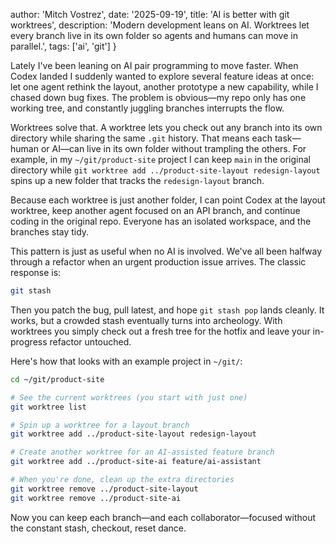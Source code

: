
  author: 'Mitch Vostrez',
  date: '2025-09-19',
  title: 'AI is better with git worktrees',
  description: 'Modern development leans on AI. Worktrees let every branch live in its own folder so agents and humans can move in parallel.',
  tags: ['ai', 'git']
}


Lately I've been leaning on AI pair programming to move faster. When Codex landed I suddenly
wanted to explore several feature ideas at once: let one agent rethink the layout, another
prototype a new capability, while I chased down bug fixes. The problem is obvious—my repo only
has one working tree, and constantly juggling branches interrupts the flow.

Worktrees solve that. A worktree lets you check out any branch into its own directory while
sharing the same `.git` history. That means each task—human or AI—can live in its own folder
without trampling the others. For example, in my `~/git/product-site` project I can keep `main`
in the original directory while `git worktree add ../product-site-layout redesign-layout`
spins up a new folder that tracks the `redesign-layout` branch.

Because each worktree is just another folder, I can point Codex at the layout worktree, keep
another agent focused on an API branch, and continue coding in the original repo. Everyone has
an isolated workspace, and the branches stay tidy.

This pattern is just as useful when no AI is involved. We've all been halfway through a
refactor when an urgent production issue arrives. The classic response is:

```bash
git stash
```

Then you patch the bug, pull latest, and hope `git stash pop` lands cleanly. It works, but a
crowded stash eventually turns into archeology. With worktrees you simply check out a fresh
tree for the hotfix and leave your in-progress refactor untouched.

Here's how that looks with an example project in `~/git/`:

```bash
cd ~/git/product-site

# See the current worktrees (you start with just one)
git worktree list

# Spin up a worktree for a layout branch
git worktree add ../product-site-layout redesign-layout

# Create another worktree for an AI-assisted feature branch
git worktree add ../product-site-ai feature/ai-assistant

# When you're done, clean up the extra directories
git worktree remove ../product-site-layout
git worktree remove ../product-site-ai
```

Now you can keep each branch—and each collaborator—focused without the constant stash,
checkout, reset dance.